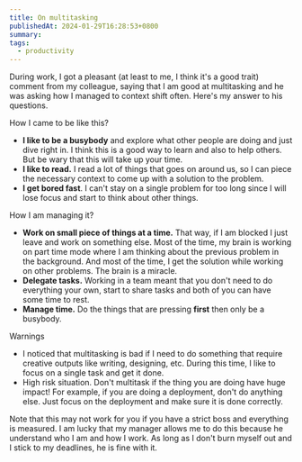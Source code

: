 ```yaml
---
title: On multitasking
publishedAt: 2024-01-29T16:28:53+0800
summary:
tags:
  - productivity
---
```


During work, I got a pleasant (at least to me, I think it's a good trait) comment from my colleague, saying that I am good at multitasking and he was asking how I managed to context shift often. Here's my answer to his questions.

How I came to be like this?

- **I like to be a busybody** and explore what other people are doing and just dive right in. I think this is a good way to learn and also to help others. But be wary that this will take up your time.
- **I like to read.** I read a lot of things that goes on around us, so I can piece the necessary context to come up with a solution to the problem.
- **I get bored fast**. I can't stay on a single problem for too long since I will lose focus and start to think about other things.

How I am managing it?

- **Work on small piece of things at a time.** That way, if I am blocked I just leave and work on something else. Most of the time, my brain is working on part time mode where I am thinking about the previous problem in the background. And most of the time, I get the solution while working on other problems. The brain is a miracle.
- **Delegate tasks.** Working in a team meant that you don't need to do everything your own, start to share tasks and both of you can have some time to rest.
- **Manage time.** Do the things that are pressing **first** then only be a busybody.

Warnings

- I noticed that multitasking is bad if I need to do something that require creative outputs like writing, designing, etc. During this time, I like to focus on a single task and get it done.
- High risk situation. Don't multitask if the thing you are doing have huge impact! For example, if you are doing a deployment, don't do anything else. Just focus on the deployment and make sure it is done correctly.

Note that this may not work for you if you have a strict boss and everything is measured. I am lucky that my manager allows me to do this because he understand who I am and how I work. As long as I don't burn myself out and I stick to my deadlines, he is fine with it.
